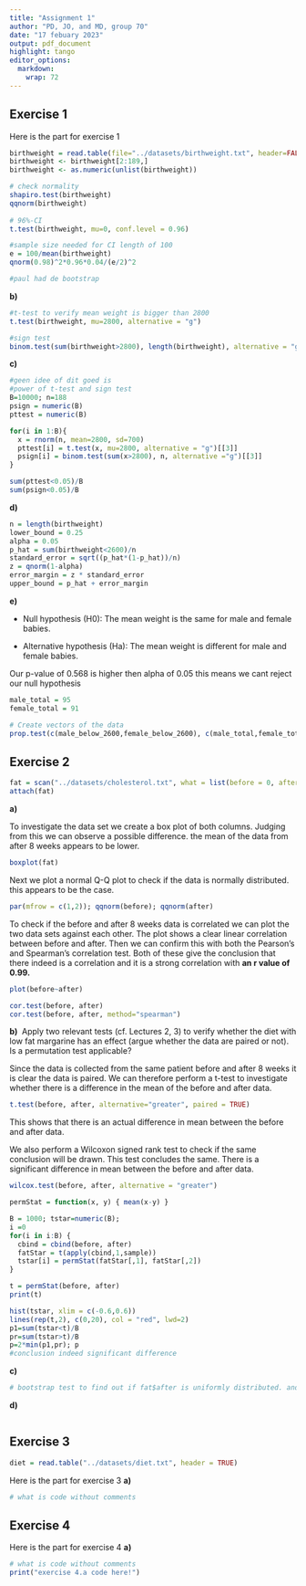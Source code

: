 ```yaml
---
title: "Assignment 1"
author: "PD, JO, and MD, group 70"
date: "17 febuary 2023"
output: pdf_document
highlight: tango
editor_options: 
  markdown: 
    wrap: 72
---
```


## Exercise 1

Here is the part for exercise 1

```r
birthweight = read.table(file="../datasets/birthweight.txt", header=FALSE)
birthweight <- birthweight[2:189,]
birthweight <- as.numeric(unlist(birthweight))
```

```r
# check normality
shapiro.test(birthweight)
qqnorm(birthweight)
 
# 96%-CI
t.test(birthweight, mu=0, conf.level = 0.96)

#sample size needed for CI length of 100
e = 100/mean(birthweight)
qnorm(0.98)^2*0.96*0.04/(e/2)^2

#paul had de bootstrap
```

**b)**

```r
#t-test to verify mean weight is bigger than 2800
t.test(birthweight, mu=2800, alternative = "g")

#sign test
binom.test(sum(birthweight>2800), length(birthweight), alternative = "g")
```

**c)**

```r
#geen idee of dit goed is
#power of t-test and sign test
B=10000; n=188
psign = numeric(B)
pttest = numeric(B)

for(i in 1:B){
  x = rnorm(n, mean=2800, sd=700)
  pttest[i] = t.test(x, mu=2800, alternative = "g")[[3]]
  psign[i] = binom.test(sum(x>2800), n, alternative ="g")[[3]]
}

sum(pttest<0.05)/B
sum(psign<0.05)/B
```

**d)**

```r
n = length(birthweight)
lower_bound = 0.25
alpha = 0.05
p_hat = sum(birthweight<2600)/n
standard_error = sqrt((p_hat*(1-p_hat))/n)
z = qnorm(1-alpha)
error_margin = z * standard_error
upper_bound = p_hat + error_margin
```

**e)**

-   Null hypothesis (H0): The mean weight is the same for male and
    female babies.

-   Alternative hypothesis (Ha): The mean weight is different for male
    and female babies.

Our p-value of 0.568 is higher then alpha of 0.05 this means we cant
reject our null hypothesis

```r
male_total = 95
female_total = 91

# Create vectors of the data
prop.test(c(male_below_2600,female_below_2600), c(male_total,female_total))
```

## Exercise 2

```r
fat = scan("../datasets/cholesterol.txt", what = list(before = 0, after = 0)) 
attach(fat)
```

**a)**

To investigate the data set we create a box plot of both columns.
Judging from this we can observe a possible difference. the mean of the
data from after 8 weeks appears to be lower.

```r
boxplot(fat)
```

Next we plot a normal Q-Q plot to check if the data is normally
distributed. this appears to be the case.

```r
par(mfrow = c(1,2)); qqnorm(before); qqnorm(after)
```

To check if the before and after 8 weeks data is correlated we can plot
the two data sets against each other. The plot shows a clear linear
correlation between before and after. Then we can confirm this with both
the Pearson's and Spearman's correlation test. Both of these give the
conclusion that there indeed is a correlation and it is a strong
correlation with **an r value of 0.99.**

```r
plot(before~after)

cor.test(before, after)
cor.test(before, after, method="spearman")
```

**b)**  Apply two relevant tests (cf. Lectures 2, 3) to verify whether
the diet with low fat margarine has an effect (argue whether the data
are paired or not). Is a permutation test applicable?

Since the data is collected from the same patient before and after 8
weeks it is clear the data is paired. We can therefore perform a t-test
to investigate whether there is a difference in the mean of the before
and after data.

```r
t.test(before, after, alternative="greater", paired = TRUE)
```

This shows that there is an actual difference in mean between the before
and after data.

We also perform a Wilcoxon signed rank test to check if the same
conclusion will be drawn. This test concludes the same. There is a
significant difference in mean between the before and after data.

```r
wilcox.test(before, after, alternative = "greater")
```

```r
permStat = function(x, y) { mean(x-y) }

B = 1000; tstar=numeric(B);
i =0
for(i in i:B) {
  cbind = cbind(before, after)
  fatStar = t(apply(cbind,1,sample))
  tstar[i] = permStat(fatStar[,1], fatStar[,2]) 
}

t = permStat(before, after)
print(t)

hist(tstar, xlim = c(-0.6,0.6))
lines(rep(t,2), c(0,20), col = "red", lwd=2)
p1=sum(tstar<t)/B
pr=sum(tstar>t)/B
p=2*min(p1,pr); p
#conclusion indeed significant difference

```

**c)**

```r
# bootstrap test to find out if fat$after is uniformly distributed. and construct a 95% confidence interval. (Kolmogorov-Smirnov?)

```

**d)**

```r

```

## Exercise 3

```r
diet = read.table("../datasets/diet.txt", header = TRUE)
```

Here is the part for exercise 3 **a)**

```r
# what is code without comments

```

## Exercise 4

Here is the part for exercise 4 **a)**

```r
# what is code without comments
print("exercise 4.a code here!")

```
